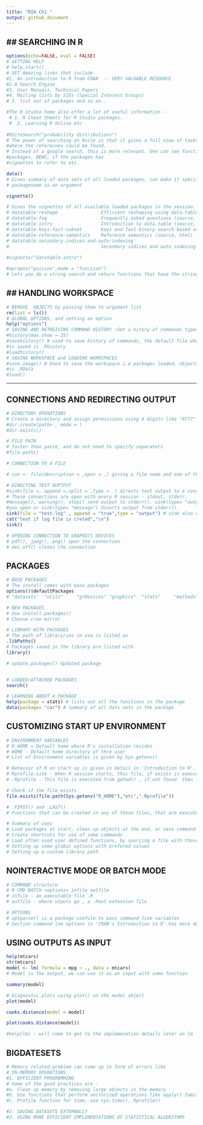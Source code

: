 ```yaml
---
title: "RIA Ch1 "
output: github_document
---
```

## SEARCHING IN R
---
```r
options(echo=FALSE, eval = FALSE)
# GETTING HELP
# help.start()
# GET Amazing links that include
#1. An introduction to R from CRAN  -- VERY VALUABLE RESOURCE
#2.A Search Engine 
#3. User Manuals, Technical Papers
#4. Mailing lists by SIGs (Special Interest Groups)
# 5. list out of packages and so on..

#The R Studio home also offer a lot of useful information -
 # 1. R Cheat Sheets for R Studio packages. 
 #  2. Learning R Online etc
 
#RSiteSearch("probability distributions")
# The power of searching on Rsite is that it gives a full view of tasks list 
#where the referecnes could be found.
# Instead of a google search, this is more relevant. One can see functions, 
#packages, NEWS, if the packages has
#vignettes to refer to etc.

data()
# Gives summary of data sets of all loaded packages, can make it specific by giving 
# packagename as an argument

vignette()

# Gives the vignettes of all available loaded packages in the session. Example of data.table - 
# datatable-reshape                Efficient reshaping using data.tables (source, html)
# datatable-faq                    Frequently asked questions (source, html)
# datatable-intro                  Introduction to data.table (source, html)
# datatable-keys-fast-subset       Keys and fast binary search based subset (source, html)
# datatable-reference-semantics    Reference semantics (source, html)
# datatable-secondary-indices-and-auto-indexing
#                                  Secondary indices and auto indexing (source, html)
                                 
#vignette("datatable-intro")  

#apropos("poisson",mode = "function")
# Lets you do a string search and return functions that have the string name
```

## HANDLING WORKSPACE
---
```r
# REMOVE  OBJECTS by passing them to argument list
rm(list = ls())
# GLOBAL OPTIONS, and setting an option
help("options")
# SAVING AND RETREIVING COMMAND HISTORY :Get a hitory of commands typed on command line
#history(max.show = 25) 
#savehistory() # used to save history of commands, the default file where command history 
#is saved is .Rhistory
#loadhistory()
# SAVING WORKSPACE and LOADING WORKSPACES
#save.image() # Used to save the workspace i.e packages loaded, objects created etc. The default file saved to
#is .RData
#load()


```

---
## CONNECTIONS AND REDIRECTING OUTPUT
```r
# DIRECTORY OPERATIONS
# Create a directory and assign permissions using 4 digits like "0777"
#dir.create(path= , mode = )
#dir.exists()

# FILE PATH 
# faster than paste, and do not need to specify separators
#file.path()

# CONNECTION TO A FILE

# con <- file(description = ,open = ,) giving a file name and one of the common modes i.e "r" , "w" ,"a" opens as well as

# DIRECTING TEXT OUPTPUT
#sink(file =, append =,split = ,type =  ) directs text output to a connection as well stops, either append or overwrite
# These connections are open with every R session - stdout, stderr.
#message(), warning(), stop() send output to stderr(). sink(type= "output") directs output from stdout() to a connection 
#you open or sink(type= "message") diverts output from stderr()
sink(file = "test.log" , append = "true",type = "output") # sink also opens a connection 
cat("test if log file is creted","\n")
sink()

# OPENING CONNECTION TO GRAPHICS DEVICES
# pdf(), jpeg(), png() open the connection 
# dev.off() closes the connection

```

## PACKAGES
```r
# BASE PACKAGES
# The install comes with base packages 
options()$defaultPackages
# "datasets"  "utils"     "grDevices" "graphics"  "stats"     "methods" 

# NEW PACKAGES
# Use install.packages()
# Choose cran mirror

# LIBRARY WITH PACKAGES
# The path of library/ies in use is listed as
.libPaths()
# Packages saved in the library are listed with
library()

# update.packages() Updated package 


# LOADED/ATTACHED PACKAGES
search()

# LEARNING ABOUT A PACKAGE
help(package = stats) # lists out all the functions in the package
data(package= "car") # summary of all dats sets in the package

```

## CUSTOMIZING START UP ENVIRONMENT
```r
# ENVIRONMENT VARIABLES
# R_HOME = Default home where R's installation resides
# HOME - Default home directory of thre user
# List of Environment variables is given by Sys.getenv()

# Behavior of R on start up is given in detail in 'Introduction to R'. Use  help(Startup) 
# Rprofile.site - When R session starts, this file, if exists is executed from R_HOME/etc location
# .Rprofile - This file is executed from getwd() , if not found  then looked at HOME/

# Check if the file exists
file.exists(file.path(Sys.getenv("R_HOME"),"etc",".Rprofile"))

# .FIRST() and .LAST()
# Functions that can be created in any of these files, that are executed at the start and at the end of session resp.

# Summary of uses
# Load packages at start, clean up objects at the end, or save command history
# Create shortcuts for use of some commands
# Load often used user defined functions, by sourcing a file with those functions
# Setting up some global options with prefered values
# Setting up a custom library path

```

## NOINTERACTIVE MODE OR BATCH MODE
```r
# COMMAND structure 
# R CMD BATCH <options> infile outfile
# infile - an executable file .R
# outfile - where utputs go , a .Rout extension file

# OPTIONS
# optparse() is a package usefule to pass command line variables
# Section command lne options in 'CRAN's Introduction to R' has more details on available options
```

## USING OUTPUTS AS INPUT
```r
help(mtcars)
str(mtcars)
model <- lm( formula = mpg ~ ., data = mtcars)
# Model is the output, we can use it as an input with some function

```

```r
summary(model)
```
```r
# Diagnostic plots using plot() on the model object
plot(model)
```
```r
cooks.distance(model = model)
```


```r
plot(cooks.distance(model))
```
```r
#help(lm) - will come to get to the implemenation details later on lm
```

## BIGDATESETS
```r
# Memory related problem can come up in form of errors like 
# IN-MEMORY OPERATIONS
#1. EFFICIENT PROGRAMMING
# Some of the good practices are -
#a. Clean up memory by removing large objects in the memory
#b. Use functions that perform vectorized operations like apply() family instead of loops
#c. Profile function for time, use sys.time(), Rprofile()

#2. SAVING DATASETS EXTERNALLY
#3. USING MORE EFFICIENT IMPLEMENTATIONS OF STATISTICAL ALGORITHMS
```


